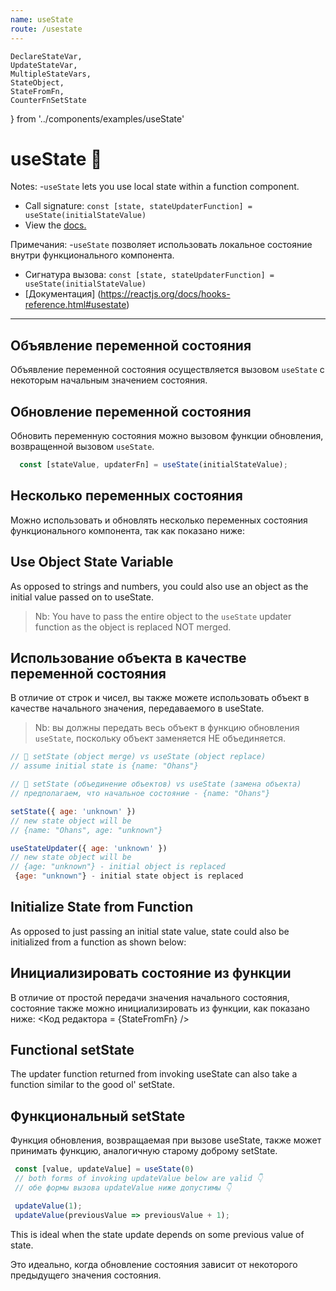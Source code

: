 ```yaml
---
name: useState
route: /usestate
---
```

    DeclareStateVar, 
    UpdateStateVar, 
    MultipleStateVars, 
    StateObject, 
    StateFromFn,
    CounterFnSetState
} from '../components/examples/useState'




# useState 🦄
 
Notes: 
 -`useState` lets you use local state within a function component.
 - Call signature: `const [state, stateUpdaterFunction] = useState(initialStateValue)`
 - View the [docs.](https://reactjs.org/docs/hooks-reference.html#usestate)
 
 Примечания:
  -`useState` позволяет использовать локальное состояние внутри функционального компонента.
  - Сигнатура вызова: `const [state, stateUpdaterFunction] = useState(initialStateValue)`
  - [Документация] (https://reactjs.org/docs/hooks-reference.html#usestate)
--- 

## Объявление переменной состояния
Объявление переменной состояния осуществляется вызовом `useState` с некоторым начальным значением состояния.
<Editor code={DeclareStateVar}/>

## Обновление переменной состояния
Обновить переменную состояния можно вызовом функции обновления, возвращенной вызовом `useState`.

```js
  const [stateValue, updaterFn] = useState(initialStateValue);
```
<Editor code={UpdateStateVar} />

## Несколько переменных состояния
Можно использовать и обновлять несколько переменных состояния функционального компонента, так как показано ниже:

<Editor code={MultipleStateVars} />

## Use Object State Variable
As opposed to strings and numbers, you could also use an object as the initial value passed on to useState.
> Nb: You have to pass the entire object to the `useState` updater function as the object is replaced NOT merged. 

## Использование объекта в качестве переменной состояния
В отличие от строк и чисел, вы также можете использовать объект в качестве начального значения, передаваемого в useState.
> Nb: вы должны передать весь объект в функцию обновления `useState`, поскольку объект заменяется НЕ объединяется.

<Editor code={StateObject} />

```js
// 🐢 setState (object merge) vs useState (object replace)
// assume initial state is {name: "Ohans"}

// 🐢 setState (объединение объектов) vs useState (замена объекта)
// предполагаем, что начальное состояние - {name: "Ohans"}

setState({ age: 'unknown' })
// new state object will be
// {name: "Ohans", age: "unknown"}

useStateUpdater({ age: 'unknown' })
// new state object will be
// {age: "unknown"} - initial object is replaced
 {age: "unknown"} - initial state object is replaced

```
  

## Initialize State from Function 
As opposed to just passing an initial state value, state could also be initialized from a function as shown below:
<Editor code={StateFromFn} />

## Инициализировать состояние из функции
В отличие от простой передачи значения начального состояния, состояние также можно инициализировать из функции, как показано ниже:
<Код редактора = {StateFromFn} />


## Functional setState 
The updater function returned from invoking useState can also take a function similar to the good ol' setState.

## Функциональный setState
Функция обновления, возвращаемая при вызове useState, также может принимать функцию, аналогичную старому доброму setState.

```js
 const [value, updateValue] = useState(0)
 // both forms of invoking updateValue below are valid 👇
 // обе формы вызова updateValue ниже допустимы 👇

 updateValue(1);
 updateValue(previousValue => previousValue + 1);
```
This is ideal when the state update depends on some previous value of state. 

Это идеально, когда обновление состояния зависит от некоторого предыдущего значения состояния.

<Editor code={CounterFnSetState} />
